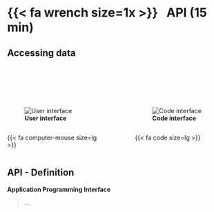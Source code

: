# {{< fa wrench size=1x >}} &nbsp;&nbsp;API (15 min)



## Accessing data

<br/><br/><br/><br/>

:::: { .columns }
::: { .column .center width="45%"}
![**User interface**](images/user-interface.png)
:::
::: { .column .center width="10%"}
:::
::: { .column .center width="45%"}
![**Code interface**](images/code-interface.png)
:::
::::

:::: { .columns }
::: { .column .center width="45%"}
{{< fa computer-mouse size=lg >}}
:::
::: { .column .center width="10%"}
:::
::: { .column .center width="45%"}
{{< fa code size=lg >}}
:::
::::



## API - Definition

**Application Programming Interface**

> ...
